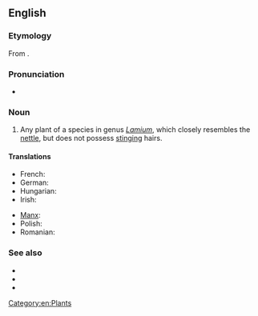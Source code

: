 ==English==

===Etymology===
From {{compound|dead|nettle}}.

===Pronunciation===
* {{a|UK}} {{IPA|/ˈdɛdnɛtəl/}}

===Noun===
{{en-noun}}

# Any plant of a species in genus ''[[Lamium]]'', which closely resembles the [[nettle]], but does not possess [[stinging]] hairs.

====Translations====
{{trans-top|plant of the genus ''Lamium''}}
* French: {{t+|fr|lamier|m}}
* German: {{t+|de|Taubnessel|f}}
* Hungarian: {{t|hu|árvacsalán}}
* Irish: {{t|ga|caochneantóg|f}}
{{trans-mid}}
* [[Manx]]: {{t|gv|ard-firryn|m}}
* Polish: {{t+|pl|jasnota|f}}
* Romanian: {{t|ro|sugel|m}}
{{trans-bottom}}

===See also===
* {{pedia}}
* {{specieslite|Lamium}}
* {{commonslite|Lamium}}

[[Category:en:Plants]]